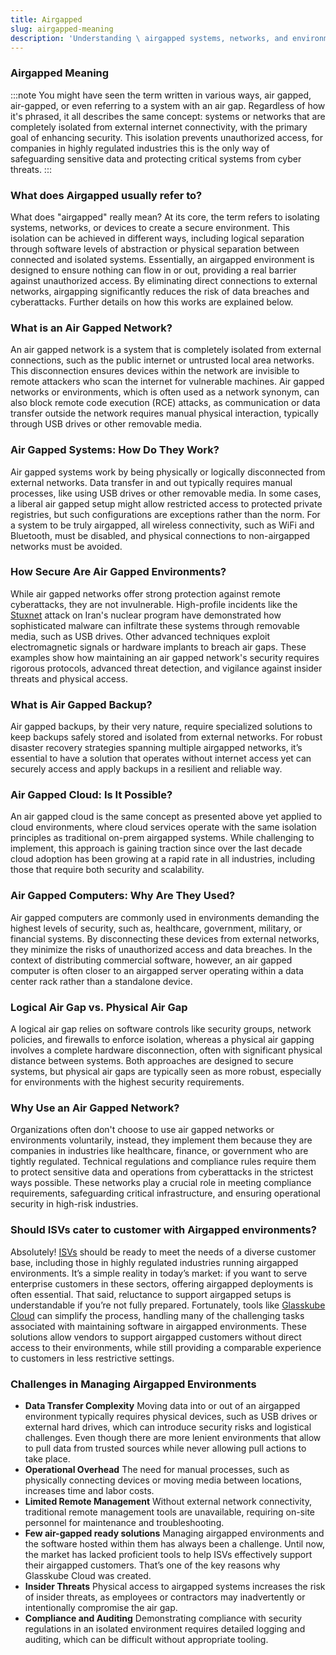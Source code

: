 ```yaml
---
title: Airgapped
slug: airgapped-meaning
description: 'Understanding \ airgapped systems, networks, and environments. Their purpose, use cases, and practical applications.'
---
```



### Airgapped Meaning
:::note
You might have seen the term written in various ways, air gapped, air-gapped, or even referring to a system with an air gap. Regardless of how it's phrased, it all describes the same concept: systems or networks that are completely isolated from external internet connectivity, with the primary goal of enhancing security. This isolation prevents unauthorized access, for companies in highly regulated industries this is the only way of safeguarding sensitive data and protecting critical systems from cyber threats.
:::
### What does Airgapped usually refer to? 

What does "airgapped" really mean? At its core, the term refers to isolating systems, networks, or devices to create a secure environment. This isolation can be achieved in different ways, including logical separation through software levels of abstraction or physical separation between connected and isolated systems. Essentially, an airgapped environment is designed to ensure nothing can flow in or out, providing a real barrier against unauthorized access. By eliminating direct connections to external networks, airgapping significantly reduces the risk of data breaches and cyberattacks. Further details on how this works are explained below.

### What is an Air Gapped Network?

An air gapped network is a system that is completely isolated from external connections, such as the public internet or untrusted local area networks. This disconnection ensures devices within the network are invisible to remote attackers who scan the internet for vulnerable machines. Air gapped networks or environments, which is often used as a network synonym, can also block remote code execution (RCE) attacks, as communication or data transfer outside the network requires manual physical interaction, typically through USB drives or other removable media.

### Air Gapped Systems: How Do They Work?

Air gapped systems work by being physically or logically disconnected from external networks. Data transfer in and out typically requires manual processes, like using USB drives or other removable media. In some cases, a liberal air gapped setup might allow restricted access to protected private registries, but such configurations are exceptions rather than the norm. For a system to be truly airgapped, all wireless connectivity, such as WiFi and Bluetooth, must be disabled, and physical connections to non-airgapped networks must be avoided.

### How Secure Are Air Gapped Environments?

While air gapped networks offer strong protection against remote cyberattacks, they are not invulnerable. High-profile incidents like the [Stuxnet](https://www.trellix.com/security-awareness/ransomware/what-is-stuxnet/) attack on Iran's nuclear program have demonstrated how sophisticated malware can infiltrate these systems through removable media, such as USB drives. Other advanced techniques exploit electromagnetic signals or hardware implants to breach air gaps. These examples show how maintaining an air gapped network's security requires rigorous protocols, advanced threat detection, and vigilance against insider threats and physical access.

### What is Air Gapped Backup?

Air gapped backups, by their very nature, require specialized solutions to keep backups safely stored and isolated from external networks. For robust disaster recovery strategies spanning multiple airgapped networks, it’s essential to have a solution that operates without internet access yet can securely access and apply backups in a resilient and reliable way.

### Air Gapped Cloud: Is It Possible?

An air gapped cloud is the same concept as presented above yet applied to cloud environments, where cloud services operate with the same isolation principles as traditional on-prem airgapped systems. While challenging to implement, this approach is gaining traction since over the last decade cloud adoption has been growing at a rapid rate in all industries, including those that require both security and scalability.

### Air Gapped Computers: Why Are They Used?

Air gapped computers are commonly used in environments demanding the highest levels of security, such as, healthcare, government, military, or financial systems. By disconnecting these devices from external networks, they minimize the risks of unauthorized access and data breaches. In the context of distributing commercial software, however, an air gapped computer is often closer to an airgapped server operating within a data center rack rather than a standalone device.

### Logical Air Gap vs. Physical Air Gap

A logical air gap relies on software controls like security groups, network policies, and firewalls to enforce isolation, whereas a physical air gapping involves a complete hardware disconnection, often with significant physical distance between systems. Both approaches are designed to secure systems, but physical air gaps are typically seen as more robust, especially for environments with the highest security requirements.

### Why Use an Air Gapped Network?

Organizations often don't choose to use air gapped networks or environments voluntarily, instead, they implement them because they are companies in industries like healthcare, finance, or government who are tightly regulated. Technical regulations and compliance rules require them to protect sensitive data and operations from cyberattacks in the strictest ways possible. These networks play a crucial role in meeting compliance requirements, safeguarding critical infrastructure, and ensuring operational security in high-risk industries.

### Should ISVs cater to customer with Airgapped environments?

Absolutely! [ISVs](/glossary/isv-meaning/) should be ready to meet the needs of a diverse customer base, including those in highly regulated industries running airgapped environments. It’s a simple reality in today’s market: if you want to serve enterprise customers in these sectors, offering airgapped deployments is often essential. That said, reluctance to support airgapped setups is understandable if you’re not fully prepared. Fortunately, tools like [Glasskube Cloud](/) can simplify the process, handling many of the challenging tasks associated with maintaining software in airgapped environments. These solutions allow vendors to support airgapped customers without direct access to their environments, while still providing a comparable experience to customers in less restrictive settings.

### Challenges in Managing Airgapped Environments

-   **Data Transfer Complexity**
    Moving data into or out of an airgapped environment typically requires physical devices, such as USB drives or external hard drives, which can introduce security risks and logistical challenges. Even though there are more lenient environments that allow to pull data from trusted sources while never allowing pull actions to take place.
-   **Operational Overhead**
    The need for manual processes, such as physically connecting devices or moving media between locations, increases time and labor costs.
-   **Limited Remote Management**
    Without external network connectivity, traditional remote management tools are unavailable, requiring on-site personnel for maintenance and troubleshooting.
-   **Few air-gapped ready solutions**
    Managing airgapped environments and the software hosted within them has always been a challenge. Until now, the market has lacked proficient tools to help ISVs effectively support their airgapped customers. That’s one of the key reasons why Glasskube Cloud was created.  
-   **Insider Threats**
    Physical access to airgapped systems increases the risk of insider threats, as employees or contractors may inadvertently or intentionally compromise the air gap.   
-   **Compliance and Auditing**
    Demonstrating compliance with security regulations in an isolated environment requires detailed logging and auditing, which can be difficult without appropriate tooling.

<DefaultCTA />